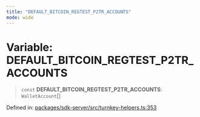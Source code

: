 ```yaml
---
title: "DEFAULT_BITCOIN_REGTEST_P2TR_ACCOUNTS"
mode: wide
---
```

  
# Variable: DEFAULT\_BITCOIN\_REGTEST\_P2TR\_ACCOUNTS

> `const` **DEFAULT\_BITCOIN\_REGTEST\_P2TR\_ACCOUNTS**: `WalletAccount`[]

Defined in: [packages/sdk-server/src/turnkey-helpers.ts:353](https://github.com/tkhq/sdk/blob/main/packages/sdk-server/src/turnkey-helpers.ts#L353)
